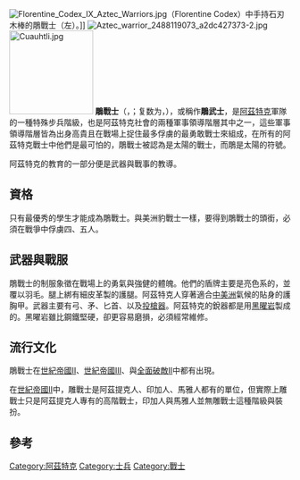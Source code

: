 [[Image:Florentine_Codex_IX_Aztec_Warriors.jpg|thumb]]（Florentine Codex）中手持石刃木棒的鵰戰士（左）。]]
[[File:Aztec_warrior_2488119073_a2dc427373-2.jpg|thumb]]
[[Image:Cuauhtli.jpg|150px]]
'''鵰戰士'''（{{lang-nci|cuāuhtli}}，{{IPA-nah|ˈkʷaːwtɬi|}}；复数为{{lang|nci|cuāuhmeh}}，{{IPA-nah|ˈkʷaːwmeʔ|}}），或稱作'''鵰武士'''，是[[阿茲特克|阿茲特克]]軍隊的一種特殊步兵階級，也是阿茲特克社會的兩種軍事領導階層其中之一，這些軍事領導階層皆為出身高貴且在戰場上捉住最多俘虜的最勇敢戰士來組成，在所有的阿茲特克戰士中他們是最可怕的，鵰戰士被認為是太陽的戰士，而鵰是太陽的符號。

阿茲特克的教育的一部分便是武器與戰事的教導。

==資格==
只有最優秀的學生才能成為鵰戰士。與美洲豹戰士一樣，要得到鵰戰士的頭銜，必須在戰爭中俘虜四、五人。

==武器與戰服==
鵰戰士的制服象徵在戰場上的勇氣與強健的體魄。他們的盾牌主要是亮色系的，並覆以羽毛。腿上綁有細皮革製的護腿。阿茲特克人穿著適合[[中美洲|中美洲]]氣候的貼身的護胸甲。武器主要有弓、矛、匕首、以及[[投槍器|投槍器]]。阿茲特克的銳器都是用[[黑曜岩|黑曜岩]]製成的。黑曜岩雖比鋼鐵堅硬，卻更容易磨損，必須經常維修。

==流行文化==
鵰戰士在[[世紀帝國II：征服者入侵|世紀帝國II]]、[[世紀帝國III|世紀帝國III]]、與[[中世紀II：全面戰爭|全面破敵II]]中都有出現。

在[[世紀帝國II：征服者入侵|世紀帝國II]]中，雕戰士是阿茲提克人、印加人、馬雅人都有的單位，但實際上雕戰士只是阿茲提克人專有的高階戰士，印加人與馬雅人並無雕戰士這種階級與裝扮。

==參考==
{{reflist}}

{{Mil-stub}}
[[Category:阿茲特克|Category:阿茲特克]]
[[Category:士兵|Category:士兵]]
[[Category:戰士|Category:戰士]]